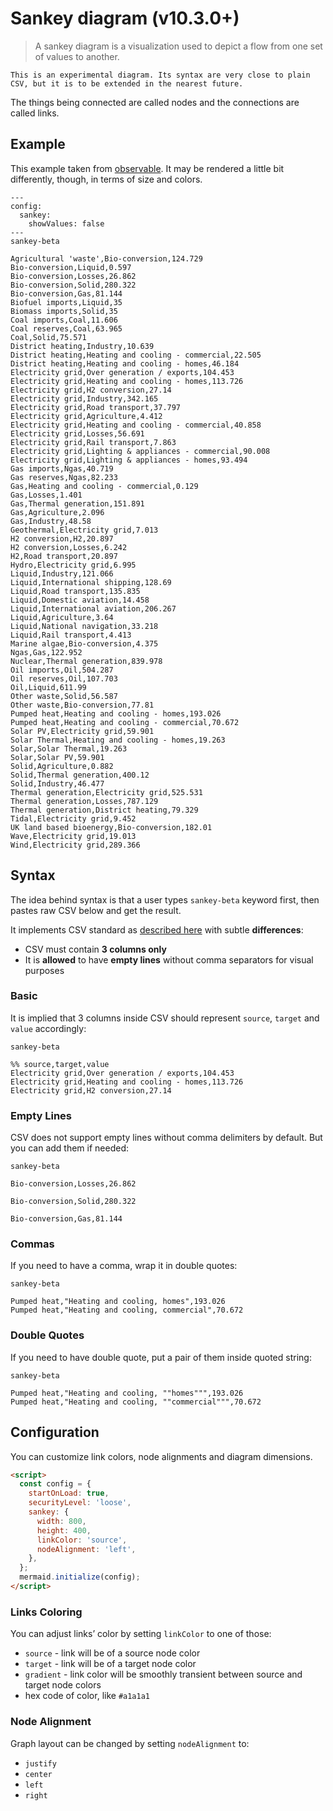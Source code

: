 # Sankey diagram (v10.3.0+)

> A sankey diagram is a visualization used to depict a flow from one set of values to another.

```warning
This is an experimental diagram. Its syntax are very close to plain CSV, but it is to be extended in the nearest future.
```

The things being connected are called nodes and the connections are called links.

## Example

This example taken from [observable](https://observablehq.com/@d3/sankey/2?collection=@d3/d3-sankey). It may be rendered a little bit differently, though, in terms of size and colors.

```mermaid
---
config:
  sankey:
    showValues: false
---
sankey-beta

Agricultural 'waste',Bio-conversion,124.729
Bio-conversion,Liquid,0.597
Bio-conversion,Losses,26.862
Bio-conversion,Solid,280.322
Bio-conversion,Gas,81.144
Biofuel imports,Liquid,35
Biomass imports,Solid,35
Coal imports,Coal,11.606
Coal reserves,Coal,63.965
Coal,Solid,75.571
District heating,Industry,10.639
District heating,Heating and cooling - commercial,22.505
District heating,Heating and cooling - homes,46.184
Electricity grid,Over generation / exports,104.453
Electricity grid,Heating and cooling - homes,113.726
Electricity grid,H2 conversion,27.14
Electricity grid,Industry,342.165
Electricity grid,Road transport,37.797
Electricity grid,Agriculture,4.412
Electricity grid,Heating and cooling - commercial,40.858
Electricity grid,Losses,56.691
Electricity grid,Rail transport,7.863
Electricity grid,Lighting & appliances - commercial,90.008
Electricity grid,Lighting & appliances - homes,93.494
Gas imports,Ngas,40.719
Gas reserves,Ngas,82.233
Gas,Heating and cooling - commercial,0.129
Gas,Losses,1.401
Gas,Thermal generation,151.891
Gas,Agriculture,2.096
Gas,Industry,48.58
Geothermal,Electricity grid,7.013
H2 conversion,H2,20.897
H2 conversion,Losses,6.242
H2,Road transport,20.897
Hydro,Electricity grid,6.995
Liquid,Industry,121.066
Liquid,International shipping,128.69
Liquid,Road transport,135.835
Liquid,Domestic aviation,14.458
Liquid,International aviation,206.267
Liquid,Agriculture,3.64
Liquid,National navigation,33.218
Liquid,Rail transport,4.413
Marine algae,Bio-conversion,4.375
Ngas,Gas,122.952
Nuclear,Thermal generation,839.978
Oil imports,Oil,504.287
Oil reserves,Oil,107.703
Oil,Liquid,611.99
Other waste,Solid,56.587
Other waste,Bio-conversion,77.81
Pumped heat,Heating and cooling - homes,193.026
Pumped heat,Heating and cooling - commercial,70.672
Solar PV,Electricity grid,59.901
Solar Thermal,Heating and cooling - homes,19.263
Solar,Solar Thermal,19.263
Solar,Solar PV,59.901
Solid,Agriculture,0.882
Solid,Thermal generation,400.12
Solid,Industry,46.477
Thermal generation,Electricity grid,525.531
Thermal generation,Losses,787.129
Thermal generation,District heating,79.329
Tidal,Electricity grid,9.452
UK land based bioenergy,Bio-conversion,182.01
Wave,Electricity grid,19.013
Wind,Electricity grid,289.366
```

## Syntax

The idea behind syntax is that a user types `sankey-beta` keyword first, then pastes raw CSV below and get the result.

It implements CSV standard as [described here](https://www.ietf.org/rfc/rfc4180.txt) with subtle **differences**:

- CSV must contain **3 columns only**
- It is **allowed** to have **empty lines** without comma separators for visual purposes

### Basic

It is implied that 3 columns inside CSV should represent `source`, `target` and `value` accordingly:

```mermaid
sankey-beta

%% source,target,value
Electricity grid,Over generation / exports,104.453
Electricity grid,Heating and cooling - homes,113.726
Electricity grid,H2 conversion,27.14
```

### Empty Lines

CSV does not support empty lines without comma delimiters by default. But you can add them if needed:

```mermaid
sankey-beta

Bio-conversion,Losses,26.862

Bio-conversion,Solid,280.322

Bio-conversion,Gas,81.144
```

### Commas

If you need to have a comma, wrap it in double quotes:

```mermaid
sankey-beta

Pumped heat,"Heating and cooling, homes",193.026
Pumped heat,"Heating and cooling, commercial",70.672
```

### Double Quotes

If you need to have double quote, put a pair of them inside quoted string:

```mermaid
sankey-beta

Pumped heat,"Heating and cooling, ""homes""",193.026
Pumped heat,"Heating and cooling, ""commercial""",70.672
```

## Configuration

You can customize link colors, node alignments and diagram dimensions.

```html
<script>
  const config = {
    startOnLoad: true,
    securityLevel: 'loose',
    sankey: {
      width: 800,
      height: 400,
      linkColor: 'source',
      nodeAlignment: 'left',
    },
  };
  mermaid.initialize(config);
</script>
```

### Links Coloring

You can adjust links' color by setting `linkColor` to one of those:

- `source` - link will be of a source node color
- `target` - link will be of a target node color
- `gradient` - link color will be smoothly transient between source and target node colors
- hex code of color, like `#a1a1a1`

### Node Alignment

Graph layout can be changed by setting `nodeAlignment` to:

- `justify`
- `center`
- `left`
- `right`

<!--- cspell:ignore Ngas bioenergy biofuel --->
